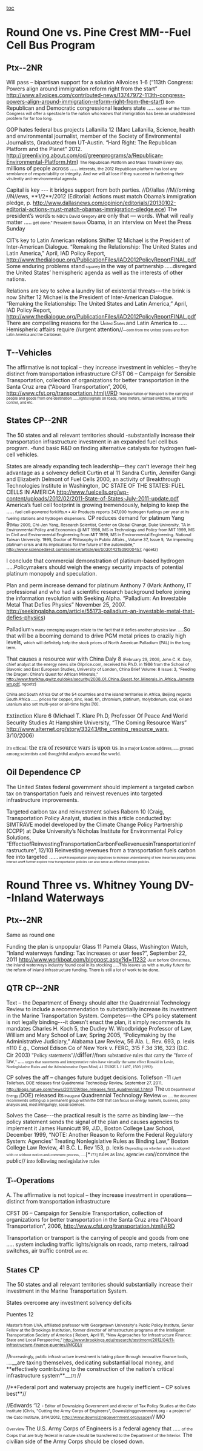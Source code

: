 = = 
[[toc]]
=Round One vs. Pine Crest MM--Fuel Cell Bus Program= 
==Ptx--2NR== 

Will pass – bipartisan support for a solution
<span class="StyleStyleBold12pt">Allvoices 1-6</span> (“113th Congress: Powers align around immigration reform right from the start” http://www.allvoices.com/contributed-news/13747972-113th-congress-powers-align-around-immigration-reform-right-from-the-start)
<span style="font-size: 10.6667px;">Both </span><span class="StyleBoldUnderline">Republican and Democratic </span>congressional leaders<span class="StyleBoldUnderline"> state .....</span><span style="font-size: 10.6667px;"> scene of the 113th Congress will offer a spectacle to the nation who knows that immigration has been an unaddressed problem for far too long.</span>

GOP hates federal bus projects
<span class="StyleStyleBold12pt">Lallanilla 12 </span>(Marc Lallanilla, Science, health and environmental journalist, member of the Society of Environmental Journalists, Graduated from UT-Austin. “Hard Right: The Republican Platform and the Planet” 2012. http://greenliving.about.com/od/greenprograms/a/Republican-Environmental-Platform.htm)
<span style="font-size: 10.6667px;">The Republican Platform and Mass Transit</span><span style="font-size: 8px;">¶</span><span style="font-size: 10.6667px;"> Every day, </span><span class="StyleBoldUnderline">millions of people across .....</span><span style="font-size: 10.6667px;"> interests, the 2012 Republican platform has lost any semblance of respectability or integrity. And we will all lose if they succeed in furthering their virulently anti-environmental agenda.</span>


Capital is key --- it bridges support from both parties.
//D//allas //M//orning //N//ews, **1/2**/2012 (Editorial: Actions must match Obama’s immigration pledge, p. http://www.dallasnews.com/opinion/editorials/20130102-editorial-actions-must-match-obamas-immigration-pledge.ece)
<span class="StyleBoldUnderline">The president’s words</span><span style="font-size: 10.6667px;"> to NBC’s David Gregory </span><span class="StyleBoldUnderline">are only that — words. </span>What will <span class="StyleBoldUnderline">really </span>matter .....<span style="font-size: 10.6667px;"> get done.” President Barack </span><span class="StyleBoldUnderline">Obama, in an interview on Meet the Press Sunday</span>

CIT’s key to Latin American relations
<span class="StyleStyleBold12pt">Shifter 12</span> Michael is the President of Inter-American Dialogue. “Remaking the Relationship: The United States and Latin America,” April, IAD Policy Report, http://www.thedialogue.org/PublicationFiles/IAD2012PolicyReportFINAL.pdf
Some<span class="StyleBoldUnderline"> enduring </span>problems stand<span style="font-size: 9.33333px;"> squarely </span>in the way of<span class="StyleBoldUnderline"> partnership .....disregard the United States’ hemispheric agenda as well as the interests of other nations.</span>


Relations are key to solve a laundry list of existential threats---the brink is now
<span class="StyleStyleBold12pt">Shifter 12</span> Michael is the President of Inter-American Dialogue. “Remaking the Relationship: The United States and Latin America,” April, IAD Policy Report, http://www.thedialogue.org/PublicationFiles/IAD2012PolicyReportFINAL.pdf
There are compelling reasons for the U<span style="font-size: 9.33333px;">nited </span>S<span style="font-size: 9.33333px;">tates </span>and Latin America to ..... Hemispheric affairs require //urgent attention//<span style="font-size: 9.33333px;">—both from the United States and from Latin America and the Caribbean.</span>
==T--Vehicles== 

The affirmative is not topical – they increase investment in vehicles – they’re distinct from transportation infrastructure
<span class="StyleStyleBold12pt">CFST 06</span> – Campaign for Sensible Transportation, collection of organizations for better transportation in the Santa Cruz area (“Aboard Transportation”, 2006, http://www.cfst.org/transportation.html)//RD
<span style="font-size: 9.33333px;">Transportation or transport is the carrying of people and goods from one destination ......lights/signals on roads, ramp meters, railroad switches, air traffic control, and etc.</span>




==States CP--2NR== 

The 50 states and all relevant territories should
-substantially increase their transportation infrastructure investment in an expanded fuel cell bus program.
-fund basic R&D on finding alternative catalysts for hydrogen fuel-cell vehicles.

States are already expanding tech leadership—they can’t leverage their heg advantage as a solvency deficit
<span class="StyleStyleBold12pt">Curtin et al 11</span>
Sandra Curtin, Jennifer Gangi and Elizabeth Delmont of Fuel Cells 2000, an activity of Breakthrough Technologies Institute in Washington, DC STATE OF THE STATES: FUEL CELLS IN AMERICA http://www.fuelcells.org/wp-content/uploads/2012/02/2011-State-of-States-July-2011-update.pdf
America’s fuel cell footprint is growing<span class="StyleBoldUnderline"> tremendously, </span>helping to keep the .....<span style="font-size: 10.6667px;"> fuel cell-powered forklifts.</span><span style="font-size: 8px;">¶</span><span style="font-size: 10.6667px;"> • Air Products reports 347,000 hydrogen fuelings per year at its fueling stations and hydrogen dispensers.</span>
CP reduces demand for platinum
<span class="StyleStyleBold12pt">Yang 9</span><span style="font-size: 10.6667px;">(May 2009, Chi-Jen Yang, Research Scientist, Center on Global Change, Duke University, TA in Environmental Policy and Economics @ MIT 1998, MS in Technology and Policy from MIT 1999, MS in Civil and Environmental Engineering from MIT 1999, MS in Environmental Engineering. National Taiwan University. 1995, Doctor of Philosophy in Public Affairs., Volume 37, Issue 5, “An impending platinum crisis and its implications for the future of the automobile,” http://www.sciencedirect.com/science/article/pii/S0301421509000457, ngoetz)</span>

I conclude that <span class="StyleBoldUnderline">commercial demonstration of platinum-based hydrogen .....Policymakers should weigh the energy security impacts of potential platinum monopoly and speculation</span>.

Plan and perm increase demand for platinum
<span class="StyleStyleBold12pt">Anthony 7</span> (Mark Anthony, IT professional and who had a scientific research background before joining the information revolution with Seeking Alpha. “Palladium: An Investable Metal That Defies Physics” November 25, 2007. http://seekingalpha.com/article/55173-palladium-an-investable-metal-that-defies-physics)

<span class="StyleBoldUnderline">Palladium</span><span style="font-size: 10.6667px;">'s many emerging usages relate to the fact that it defies another physics law. .....</span>So that will be a booming demand to drive PGM metal prices to crazily high levels<span class="StyleBoldUnderline">, </span><span style="font-size: 10.6667px;">which will definitely help the stock prices of North American Palladium (PAL) in the long term.</span>


That causes a resource war with China
<span class="StyleStyleBold12pt">Daly 8 </span><span style="font-size: 10.6667px;">(February 29, 2008, John C. K. Daly, chief analyst at the energy news site Oilprice.com, received his Ph.D. in 1986 from the School of Slavonic and East European Studies, University of London, China Brief Volume: 8 Issue: 3, “Feeding the Dragon: China's Quest for African Minerals,” [[http://www.frankhaugwitz.eu/doks/security/2008_01_China_Quest_for_Minerals_in_Africa_Jamestown.pdf]], ngoetz)</span>

<span style="font-size: 10.6667px;">China and South Africa </span>
<span style="font-size: 10.6667px;">Out of the 54 countries and the island territories in Africa, Beijing regards South Africa ...... prices for copper, zinc, lead, tin, chromium, platinum, molybdenum, coal, oil and uranium also set multi-year or all-time highs [10]. </span>

<span style="font-family: 'Georgia','serif';">Extinction</span>
<span class="StyleStyleBold12pt">Klare 6 </span>
(Michael T. Klare Ph.D, Professor Of Peace And World Security Studies At Hampshire University, “The Coming Resource Wars” http://www.alternet.org/story/33243/the_coming_resource_wars, 3/10/2006)

<span style="font-family: 'Georgia','serif'; font-size: 10.6667px;">It's official</span><span style="font-family: 'Georgia','serif';">: the era of resource wars is upon us</span><span style="font-family: 'Georgia','serif'; font-size: 10.6667px;">. In a major London address, ..... ground among scientists and thoughtful analysts around the world.</span>



==Oil Dependence CP== 

The United States federal government should implement a targeted carbon tax on transportation fuels and reinvest revenues into targeted infrastructure improvements.

Targeted carbon tax and reinvestment solves
<span class="StyleStyleBold12pt">Raborn 10 </span>(Craig, Transportation Policy Analyst, studies in this article conducted by: SIMTRAVE model developed by the Climate Change Policy Partnership (CCPP) at Duke University’s Nicholas Institute for Environmental Policy Solutions, “EffectsofReinvestingTransportationCarbonFeeRevenuesinTransportationInfrastructure”, 12/10)
Reinvesting revenues from a transportation fuels carbon fee into targeted ......<span style="font-size: 8px;"> and¶ transportation policy objectives to increase understanding of how these two policy arenas interact and¶ further explore how transportation policies can also serve as effective climate policies.</span>




=Round Three vs. Whitney Young DV--Inland Waterways= 

==Ptx--2NR== 

Same as round one

Funding the plan is unpopular
<span class="StyleStyleBold12pt">Glass 11</span>
Pamela Glass, Washington Watch, “Inland waterways funding: Tax increases or user fees?”, September 22, 2011 http://www.workboat.com/blogpost.aspx?id=11232
<span style="font-size: 10.6667px;">Just before Christmas, the inland waterways industry found coal in its stocking .....This leaves us with a murky future for the reform of inland infrastructure funding. There is still a lot of work to be done.</span>

==QTR CP--2NR== 

Text – the Department of Energy should alter the Quadrennial Technology Review to include a recommendation to ­­­substantially increase its investment in the Marine Transportation System.
Competes---the CP’s policy statement is not legally binding---it doesn’t enact the plan, it simply recommends its mandates
Charles H. <span class="StyleStyleBold12pt">Koch 5</span>, the Dudley W. Woodbridge Professor of Law, William and Mary School of Law, Spring 2005, “Policymaking by the Administrative Judiciary,” Alabama Law Review, 56 Ala. L. Rev. 693, p. lexis n110 E.g., Consol Edison Co of New York v. FERC, 315 F.3d 316, 323 (D.C. Cir 2003)
<span style="font-family: 'Calibri','sans-serif';">"Policy statements"</span>//<span style="font-size: 16px;">differ</span>//<span style="font-family: 'Calibri','sans-serif';">from substantive rules that carry the "force of law</span><span style="font-family: 'Calibri','sans-serif'; font-size: 10.6667px;">," </span><span style="font-family: 'Calibri','sans-serif';">.....</span><span style="font-family: 'Calibri','sans-serif'; font-size: 10.6667px;"> urges that statements and interpretative rules have virtually the same effect Ronald in Levin, Nonlegislative Rules and the Administrative Open Mind, 41 DUKE L J 1497, 1503 (1992).</span>


CP solves the aff – changes future budget decisions.
<span class="StyleStyleBold12pt">Tollefson -11</span><span style="font-size: 10.6667px;"> (Jeff Tollefson, DOE releases first Quadrennial Technology Review, September 27, 2011, http://blogs.nature.com/news/2011/09/doe_releases_first_quadrennial_1.html)</span>
<span class="StyleBoldUnderline">The</span><span style="font-size: 9.33333px;"> US Department of Energy (</span><span class="StyleBoldUnderline">DOE) released its</span><span style="font-size: 9.33333px;"> inaugural </span><span class="StyleBoldUnderline">Quadrennial Technology Review</span><span style="font-size: 9.33333px;"> on ..... the document recommends setting up a permanent group within the DOE that can focus on energy markets, business, policy analysis and, most intriguingly, social sciences.</span>


Solves the Case---the practical result is the same as binding law---the policy statement sends the signal of the plan and causes agencies to implement it
James <span class="StyleStyleBold12pt">Hunnicutt 99,</span> J.D., Boston College Law School, December 1999, “NOTE: Another Reason to Reform the Federal Regulatory System: Agencies' Treating Nonlegislative Rules as Binding Law,” Boston College Law Review, 41 B.C. L. Rev 153, p. lexis
<span style="font-family: 'Calibri','sans-serif'; font-size: 10.6667px;">Depending on whether a rule is adopted with or without notice-and-comment process, .....</span><span style="font-family: 'Calibri','sans-serif';">[*</span><span style="font-family: 'Calibri','sans-serif'; font-size: 10.6667px;">173] </span><span style="font-family: 'Calibri','sans-serif';">rules as law, agencies can</span>//convince the public//<span style="font-family: 'Calibri','sans-serif';"> into following nonlegislative rules</span>


==<span style="font-family: 'Calibri','sans-serif';">T--Operations</span>== 


A. The affirmative is not topical – they increase investment in operations—distinct from transportation infrastructure

CFST 06 – Campaign for Sensible Transportation, collection of organizations for better transportation in the Santa Cruz area (“Aboard Transportation”, 2006, http://www.cfst.org/transportation.html)//RD

Transportation or transport is the carrying of people and goods from one ..... system including traffic lights/signals on roads, ramp meters, railroad switches, air traffic control<span style="font-size: 9.33333px;">, and etc.</span>


==<span style="font-family: 'Calibri','sans-serif';">States CP</span>== 



The 50 states and all relevant territories should substantially increase their investment in the Marine Transportation System.


States overcome any investment solvency deficits

<span class="StyleStyleBold12pt">Puentes 12</span>

<span style="font-size: 10.6667px;">Master’s from UVA, affiliated professor with Georgetown University's Public Policy Institute, Senior Fellow at the Brookings Institution, former director of infrastructure programs at the Intelligent Transportation Society of America ( Robert, April 11, “New Approaches for Infrastructure Finance: State and Local Perspective,” http://www.brookings.edu/research/testimony/2012/04/11-infrastructure-finance-puentes//MGD)//</span>

//<span style="font-size: 10.6667px;">Increasingly, public infrastructure investment is taking place through innovative finance tools, .....</span>__are taxing themselves, dedicating substantial local money, and **effectively contributing to the construction of the nation's critical infrastructure system**.__<span style="font-size: 10.6667px;">[7] </span>//





//**Federal port and waterway projects are hugely inefficient – CP solves best**//

//<span class="StyleStyleBold12pt">Edwards ‘12</span> <span style="font-size: 10.6667px;">- Editor of Downsizing Government and director of Tax Policy Studies at the Cato Institute (Chris, "Cutting the Army Corps of Engineers", Downsizinggovernment.org - a project of the Cato Institute, 3/14/2012, http://www.downsizinggovernment.org/usace)</span>// MO



<span style="font-size: 10.6667px;">Overview </span><span class="StyleBoldUnderline">The U.S. Army Corps of Engineers is a federal agency that .....</span><span style="font-size: 10.6667px;"> of the Corps that are truly federal in nature should be transferred to the Department of the Interior.</span> <span class="StyleBoldUnderline">The civilian side of the Army Corps should be closed down.</span>